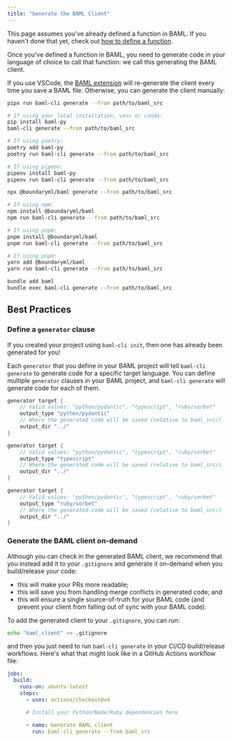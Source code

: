 ```yaml
---
title: "Generate the BAML Client"
---
```


<Info>This page assumes you've already defined a function in BAML. If you
haven't done that yet, check out [how to define a function].</Info>

[how to define a function]: /docs/snippets/functions

Once you've defined a function in BAML, you need to generate code in your
language of choice to call that function: we call this generating the BAML client.

If you use VSCode, the [BAML extension] will re-generate the client every time
you save a BAML file. Otherwise, you can generate the client manually:

[BAML extension]: https://marketplace.visualstudio.com/items?itemName=Boundary.baml-extension

<CodeGroup>

```bash Python
pipx run baml-cli generate --from path/to/baml_src

# If using your local installation, venv or conda:
pip install baml-py
baml-cli generate --from path/to/baml_src

# If using poetry:
poetry add baml-py
poetry run baml-cli generate --from path/to/baml_src

# If using pipenv:
pipenv install baml-py
pipenv run baml-cli generate --from path/to/baml_src
```

```bash TypeScript
npx @boundaryml/baml generate --from path/to/baml_src

# If using npm:
npm install @boundaryml/baml
npm run baml-cli generate --from path/to/baml_src

# If using pnpm:
pnpm install @boundaryml/baml
pnpm run baml-cli generate --from path/to/baml_src

# If using pnpm:
yarn add @boundaryml/baml
yarn run baml-cli generate --from path/to/baml_src
```

```bash Ruby
bundle add baml
bundle exec baml-cli generate --from path/to/baml_src
```

</CodeGroup>

## Best Practices

### Define a `generator` clause

<Tip>If you created your project using `baml-cli init`, then one has already been generated for you!</Tip>

Each `generator` that you define in your BAML project will tell `baml-cli
generate` to generate code for a specific target language. You can define
multiple `generator` clauses in your BAML project, and `baml-cli generate` will
generate code for each of them.

<CodeGroup>

```rust Python
generator target {
    // Valid values: "python/pydantic", "typescript", "ruby/sorbet"
    output_type "python/pydantic"
    // Where the generated code will be saved (relative to baml_src/)
    output_dir "../"
}
```

```rust TypeScript
generator target {
    // Valid values: "python/pydantic", "typescript", "ruby/sorbet"
    output_type "typescript"
    // Where the generated code will be saved (relative to baml_src/)
    output_dir "../"
}
```

```rust Python
generator target {
    // Valid values: "python/pydantic", "typescript", "ruby/sorbet"
    output_type "ruby/sorbet"
    // Where the generated code will be saved (relative to baml_src/)
    output_dir "../"
}
```

</CodeGroup>
         

### Generate the BAML client on-demand

Although you can check in the generated BAML client, we recommend that you 
instead add it to your `.gitignore` and generate it on-demand when you
build/release your code:

  - this will make your PRs more readable;
  - this will save you from handling merge conflicts in generated code; and
  - this will ensure a single source-of-truth for your BAML code (and prevent
    your client from falling out of sync with your BAML code).

To add the generated client to your `.gitignore`, you can run:

```bash
echo "baml_client" >> .gitignore
```

and then you just need to run `baml-cli generate` in your CI/CD build/release
workflows. Here's what that might look like in a GitHub Actions workflow file:

```yaml
jobs:
  build:
    runs-on: ubuntu-latest
    steps:
      - uses: actions/checkout@v4

      # Install your Python/Node/Ruby dependencies here

      - name: Generate BAML client
        run: baml-cli generate --from baml_src
```